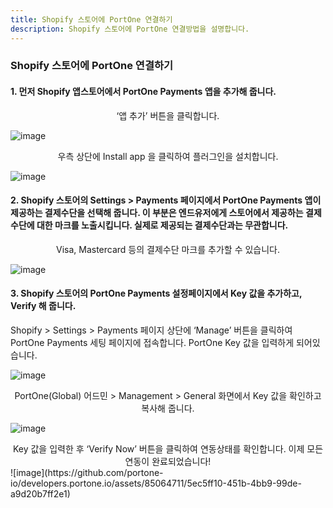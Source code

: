 ```yaml
---
title: Shopify 스토어에 PortOne 연결하기
description: Shopify 스토어에 PortOne 연결방법을 설명합니다.
---
```


### Shopify 스토어에 PortOne 연결하기
#### 1. 먼저 Shopify 앱스토어에서 PortOne Payments 앱을 추가해 줍니다.

<div align=center>‘앱 추가’ 버튼을 클릭합니다.</div>

![image](https://github.com/portone-io/developers.portone.io/assets/85064711/936bfcb5-2634-4f05-b176-7fd5735578fb)

<div align=center>우측 상단에 Install app 을 클릭하여 플러그인을 설치합니다.</div>

![image](https://github.com/portone-io/developers.portone.io/assets/85064711/b8f6493f-9587-490b-bdcb-40e22bbb5151)


#### 2. Shopify 스토어의 Settings > Payments 페이지에서 PortOne Payments 앱이 제공하는 결제수단을 선택해 줍니다. 이 부분은 엔드유저에게 스토어에서 제공하는 결제수단에 대한 마크를 노출시킵니다. 실제로 제공되는 결제수단과는 무관합니다.

<div align=center>Visa, Mastercard 등의 결제수단 마크를 추가할 수 있습니다.</div>

![image](https://github.com/portone-io/developers.portone.io/assets/85064711/70769ddb-68a6-4de6-9b05-e20dd6167dfe)

#### 3. Shopify 스토어의 PortOne Payments 설정페이지에서 Key 값을 추가하고, Verify 해 줍니다.

Shopify > Settings > Payments 페이지 상단에 ‘Manage’ 버튼을 클릭하여 PortOne Payments 세팅 페이지에 접속합니다. 
PortOne Key 값을 입력하게 되어있습니다.

![image](https://github.com/portone-io/developers.portone.io/assets/85064711/8c9e93d2-3b80-4444-8e61-6c17ea461896)

<div align=center>PortOne(Global) 어드민 > Management > General 화면에서 Key 값을 확인하고 복사해 줍니다.</div>

![image](https://github.com/portone-io/developers.portone.io/assets/85064711/4382052a-377e-4156-b634-c2ebbe889a80)

<div align=center>Key 값을 입력한 후 ‘Verify Now’ 버튼을 클릭하여 연동상태를 확인합니다. 이제 모든 연동이 완료되었습니다!</div>
![image](https://github.com/portone-io/developers.portone.io/assets/85064711/5ec5ff10-451b-4bb9-99de-a9d20b7ff2e1)

